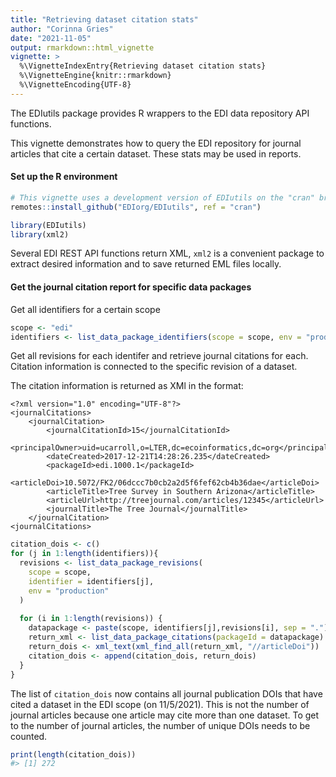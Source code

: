 ```yaml
---
title: "Retrieving dataset citation stats"
author: "Corinna Gries"
date: "2021-11-05"
output: rmarkdown::html_vignette
vignette: >
  %\VignetteIndexEntry{Retrieving dataset citation stats}
  %\VignetteEngine{knitr::rmarkdown}
  %\VignetteEncoding{UTF-8}
---
```




The EDIutils package provides R wrappers to the EDI data repository API functions. 

This vignette demonstrates how to query the EDI repository for journal articles that cite a certain dataset. These stats may be used in reports.

#### Set up the R environment

```r
# This vignette uses a development version of EDIutils on the "cran" branch
remotes::install_github("EDIorg/EDIutils", ref = "cran")
```

```r
library(EDIutils)
library(xml2)
```


Several EDI REST API functions return XML, `xml2` is a convenient package to extract desired information and to save returned EML files locally.


#### Get the journal citation report for specific data packages

Get all identifiers for a certain scope


```r
scope <- "edi"
identifiers <- list_data_package_identifiers(scope = scope, env = "production")
```

Get all revisions for each identifer and retrieve journal citations for each. Citation information is connected to the specific revision of a dataset.

The citation information is returned as XMl in the format:

```
<?xml version="1.0" encoding="UTF-8"?>
<journalCitations>
    <journalCitation>
        <journalCitationId>15</journalCitationId>
        <principalOwner>uid=ucarroll,o=LTER,dc=ecoinformatics,dc=org</principalOwner>
        <dateCreated>2017-12-21T14:28:26.235</dateCreated>
        <packageId>edi.1000.1</packageId>
        <articleDoi>10.5072/FK2/06dccc7b0cb2a2d5f6fef62cb4b36dae</articleDoi>
        <articleTitle>Tree Survey in Southern Arizona</articleTitle>
        <articleUrl>http://treejournal.com/articles/12345</articleUrl>
        <journalTitle>The Tree Journal</journalTitle>
    </journalCitation>
<journalCitations>
```


```r
citation_dois <- c()
for (j in 1:length(identifiers)){
  revisions <- list_data_package_revisions(
    scope = scope,
    identifier = identifiers[j],
    env = "production"
  )
  
  for (i in 1:length(revisions)) {
    datapackage <- paste(scope, identifiers[j],revisions[i], sep = ".")
    return_xml <- list_data_package_citations(packageId = datapackage)
    return_dois <- xml_text(xml_find_all(return_xml, "//articleDoi"))
    citation_dois <- append(citation_dois, return_dois)
  }
}
```

The list of `citation_dois` now contains all journal publication DOIs that have cited a dataset in the EDI scope (on 11/5/2021). This is not the number of journal articles because one article may cite more than one dataset. To get to the number of journal articles, the number of unique DOIs needs to be counted.


```r
print(length(citation_dois))
#> [1] 272
```

